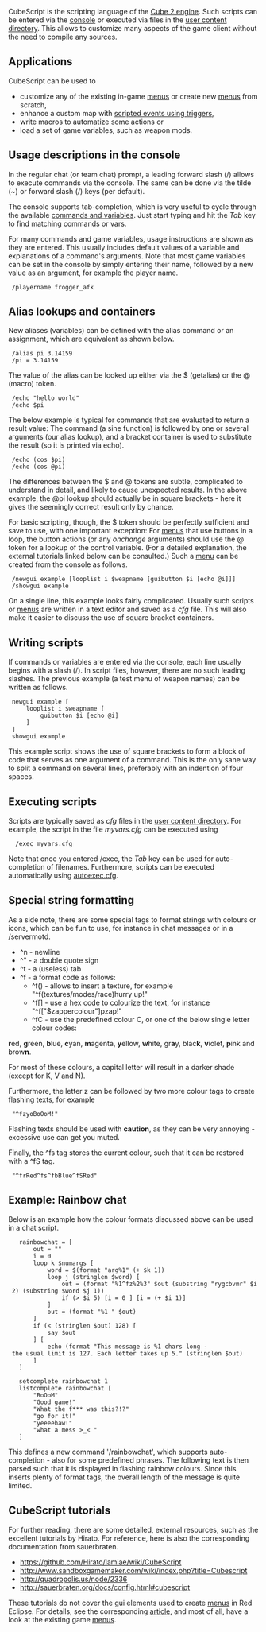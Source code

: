 CubeScript is the scripting language of the [http://cubeengine.com/ Cube 2 engine]. Such scripts can be entered via the [[console]] or executed via files in the [[Game_Settings#User_Content|user content directory]]. This allows to customize many aspects of the game client without the need to compile any sources.

==Applications==

CubeScript can be used to
* customize any of the existing in-game [[menus]] or create new [[menus]] from scratch,
* enhance a custom map with [[Entity_Linking#Scriptable_Events|scripted events using triggers]],
* write macros to automatize some actions or
* load a set of game variables, such as weapon mods.

==Usage descriptions in the console==

In the regular chat (or team chat) prompt, a leading forward slash (/) allows to execute commands via the console. The same can be done via the tilde (~) or forward slash (/) keys (per default).

The console supports tab-completion, which is very useful to cycle through the available [[Vars_and_Commands_Tables|commands and variables]]. Just start typing and hit the ''Tab'' key to find matching commands or vars.

For many commands and game variables, usage instructions are shown as they are entered. This usually includes default values of a variable and explanations of a command's arguments. Note that most game variables can be set in the console by simply entering their name, followed by a new value as an argument, for example the player name.

  /playername frogger_afk

==Alias lookups and containers==

New aliases (variables) can be defined with the alias command or an assignment, which are equivalent as shown below.

  /alias pi 3.14159
  /pi = 3.14159

The value of the alias can be looked up either via the $ (getalias) or the @ (macro) token.

  /echo "hello world"
  /echo $pi  

The below example is typical for commands that are evaluated to return a result value: The command (a sine function) is followed by one or several arguments (our alias lookup), and a bracket container is used to substitute the result (so it is printed via echo).

  /echo (cos $pi)
  /echo (cos @pi)

The differences between the $ and @ tokens are subtle, complicated to understand in detail, and likely to cause unexpected results. In the above example, the @pi lookup should actually be in square brackets - here it gives the seemingly correct result only by chance.

For basic scripting, though, the $ token should be perfectly sufficient and save to use, with one important exception: For [[menus]] that use buttons in a loop, the button actions (or any ''onchange'' arguments) should use the @ token for a lookup of the control variable. (For a detailed explanation, the external tutorials linked below can be consulted.) Such a [[menus|menu]] can be created from the console as follows.

  /newgui example [looplist i $weapname [guibutton $i [echo @i]]]
  /showgui example

On a single line, this example looks fairly complicated. Usually such scripts or [[menus]] are written in a text editor and saved as a ''cfg'' file. This will also make it easier to discuss the use of square bracket containers.

==Writing scripts==

If commands or variables are entered via the console, each line usually begins with a slash (/). In script files, however, there are no such leading slashes. The previous example (a test menu of weapon names) can be written as follows.

  newgui example [
      looplist i $weapname [
          guibutton $i [echo @i]
      ]
  ]
  showgui example

This example script shows the use of square brackets to form a block of code that serves as one argument of a command. This is the only sane way to split a command on several lines, preferably with an indention of four spaces. 

==Executing scripts==

Scripts are typically saved as ''cfg'' files in the [[Game_Settings#User_Content|user content directory]]. For example, the script in the file ''myvars.cfg'' can be executed using

   /exec myvars.cfg

Note that once you entered /exec, the ''Tab'' key can be used for auto-completion of filenames. Furthermore, scripts can be executed automatically using [[Game_Settings#autoexec.cfg|autoexec.cfg]].

==Special string formatting==

As a side note, there are some special tags to format strings with colours or icons, which can be fun to use, for instance in chat messages or in a /servermotd.

* ^n  - newline
* ^"  - a double quote sign
* ^t  - a (useless) tab
* ^f  - a format code as follows:
** ^f() - allows to insert a texture, for example "^f(textures/modes/race)hurry up!"
** ^f[] - use a hex code to colourize the text, for instance "^f["$zappercolour"]pzap!"
** ^fC  - use the predefined colour C, or one of the below single letter colour codes:

'''r'''ed, '''g'''reen, '''b'''lue,
'''c'''yan, '''m'''agenta, '''y'''ellow,
'''w'''hite, gr'''a'''y, blac'''k''',
'''v'''iolet, '''p'''ink and brow'''n'''.

For most of these colours, a capital letter will result in a darker shade (except for K, V and N).

Furthermore, the letter z can be followed by two more colour tags to create flashing texts, for example 
  "^fzyoBoOoM!"
Flashing texts should be used with '''caution''', as they can be very annoying - excessive use can get you muted.

Finally, the ^fs tag stores the current colour, such that it can be restored with a ^fS tag.
  "^frRed^fs^fbBlue^fSRed"

==Example: Rainbow chat==

Below is an example how the colour formats discussed above can be used in a chat script.

    rainbowchat = [
        out = ""
        i = 0
        loop k $numargs [
            word = $(format "arg%1" (+ $k 1))
            loop j (stringlen $word) [
                out = (format "%1^fz%2%3" $out (substring "rygcbvmr" $i 2) (substring $word $j 1)) 
                if (> $i 5) [i = 0 ] [i = (+ $i 1)]
            ]
            out = (format "%1 " $out)
        ]
        if (< (stringlen $out) 128) [
            say $out
        ] [
            echo (format "This message is %1 chars long - the usual limit is 127. Each letter takes up 5." (stringlen $out)
        ]
    ]
    
    setcomplete rainbowchat 1
    listcomplete rainbowchat [
        "BoOoM"
        "Good game!"
        "What the f*** was this?!?"
        "go for it!"
        "yeeeehaw!"
        "what a mess >_< "
    ]

This defines a new command '/rainbowchat', which supports auto-completion - also for some predefined phrases. The following text is then parsed such that it is displayed in flashing rainbow colours. Since this inserts plenty of format tags, the overall length of the message is quite limited.

==CubeScript tutorials==

For further reading, there are some detailed, external resources, such as the excellent tutorials by Hirato. For reference, here is also the corresponding documentation from sauerbraten.

* https://github.com/Hirato/lamiae/wiki/CubeScript<br>
* http://www.sandboxgamemaker.com/wiki/index.php?title=Cubescript
* http://quadropolis.us/node/2336<br>
* http://sauerbraten.org/docs/config.html#cubescript<br>

These tutorials do not cover the gui elements used to create [[menus]] in Red Eclipse. For details, see the corresponding [[menus|article]], and most of all, have a look at the existing game [[menus]].